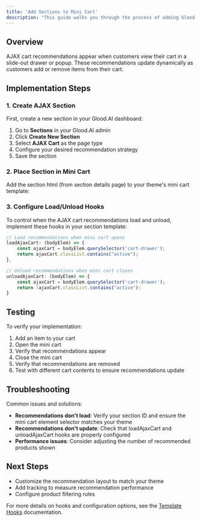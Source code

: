 ```yaml
---
title: 'Add Sections to Mini Cart'
description: "This guide walks you through the process of adding Glood.AI product recommendations to your store's mini cart (also known as AJAX cart)."
---
```


## Overview

AJAX cart recommendations appear when customers view their cart in a slide-out drawer or popup. These recommendations update dynamically as customers add or remove items from their cart.

## Implementation Steps

### 1. Create AJAX Section

First, create a new section in your Glood.AI dashboard:

1. Go to **Sections** in your Glood.AI admin
2. Click **Create New Section**
3. Select **AJAX Cart** as the page type
4. Configure your desired recommendation strategy
5. Save the section

### 2. Place Section in Mini Cart

Add the section html (from section details page) to your theme's mini cart template:

### 3. Configure Load/Unload Hooks

To control when the AJAX cart recommendations load and unload, implement these hooks in your section template:

```js
// Load recommendations when mini cart opens
loadAjaxCart: (bodyElem) => {
    const ajaxCart = bodyElem.querySelector('cart-drawer');
    return ajaxCart.classList.contains("active");
},

// Unload recommendations when mini cart closes
unloadAjaxCart: (bodyElem) => {
    const ajaxCart = bodyElem.querySelector('cart-drawer');
    return !ajaxCart.classList.contains("active");
}
```

## Testing

To verify your implementation:

1. Add an item to your cart
2. Open the mini cart
3. Verify that recommendations appear
4. Close the mini cart
5. Verify that recommendations are removed
6. Test with different cart contents to ensure recommendations update

## Troubleshooting

Common issues and solutions:

- **Recommendations don't load**: Verify your section ID and ensure the mini cart element selector matches your theme
- **Recommendations don't update**: Check that loadAjaxCart and unloadAjaxCart hooks are properly configured
- **Performance issues**: Consider adjusting the number of recommended products shown

## Next Steps

- Customize the recommendation layout to match your theme
- Add tracking to measure recommendation performance
- Configure product filtering rules

For more details on hooks and configuration options, see the [Template Hooks](/for-developers/section-template/hooks) documentation. 